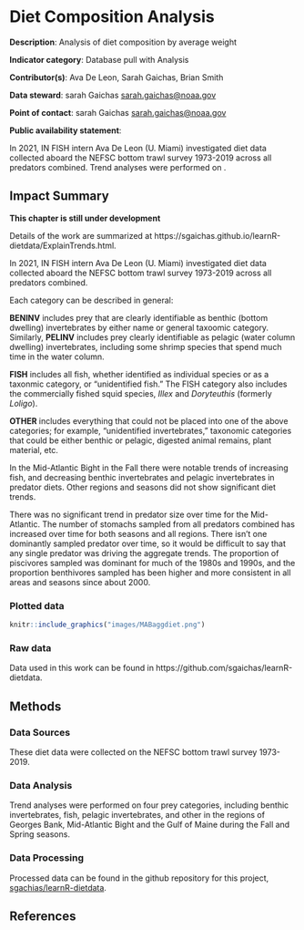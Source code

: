 # Diet Composition Analysis

**Description**: Analysis of diet composition by average weight

**Indicator category**: Database pull with Analysis

**Contributor(s)**: Ava De Leon, Sarah Gaichas, Brian Smith
  
**Data steward**: sarah Gaichas <sarah.gaichas@noaa.gov>
  
**Point of contact**: sarah Gaichas <sarah.gaichas@noaa.gov>

**Public availability statement**:



In 2021, IN FISH intern Ava De Leon (U. Miami) investigated diet data collected aboard the NEFSC bottom trawl survey 1973-2019 across all predators combined. Trend analyses were performed on  . 


## Impact Summary

**This chapter is still under development**
 
Details of the work are summarized at https://sgaichas.github.io/learnR-dietdata/ExplainTrends.html. 



In 2021, IN FISH intern Ava De Leon (U. Miami) investigated diet data collected aboard the NEFSC bottom trawl survey 1973-2019 across all predators combined. 

Each category can be described in general:

**BENINV** includes prey that are clearly identifiable as benthic (bottom dwelling) invertebrates by either name or general taxoomic category. Similarly, **PELINV** includes prey clearly identifiable as pelagic (water column dwelling) invertebrates, including some shrimp species that spend much time in the water column.

**FISH** includes all fish, whether identified as individual species or as a taxonmic category, or “unidentified fish.” The FISH category also includes the commercially fished squid species, *Illex* and *Doryteuthis* (formerly *Loligo*).

**OTHER** includes everything that could not be placed into one of the above categories; for example, “unidentified invertebrates,” taxonomic categories that could be either benthic or pelagic, digested animal remains, plant material, etc.

In the Mid-Atlantic Bight in the Fall there were notable trends of increasing fish, and decreasing benthic invertebrates and pelagic invertebrates in predator diets. Other regions and seasons did not show significant diet trends. 


There was no significant trend in predator size over time for the Mid-Atlantic. The number of stomachs sampled from all predators combined has increased over time for both seasons and all regions. There isn’t one dominantly sampled predator over time, so it would be difficult to say that any single predator was driving the aggregate trends. The proportion of piscivores sampled was dominant for much of the 1980s and 1990s, and the proportion benthivores sampled has been higher and more consistent in all areas and seasons since about 2000.


### Plotted data 

```r
knitr::include_graphics("images/MABaggdiet.png")
```

### Raw data 
Data used in this work can be found in https://github.com/sgaichas/learnR-dietdata. 

## Methods
### Data Sources

These diet data were collected on the NEFSC bottom trawl survey 1973-2019. 

### Data Analysis

Trend analyses were performed on four prey categories, including benthic invertebrates, fish, pelagic invertebrates, and other in the regions of Georges Bank, Mid-Atlantic Bight and the Gulf of Maine during the Fall and Spring seasons. 

### Data Processing
Processed data can be found in the github repository for this project, [sgachias/learnR-dietdata](https://github.com/sgaichas/learnR-dietdata).

## References
